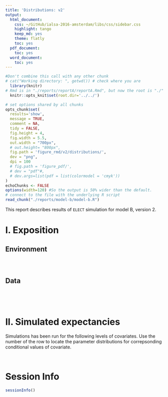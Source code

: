 ```yaml
---
title: 'Distributions: v2'
output:
  html_document:
    css: ~/GitHub/ialsa-2016-amsterdam/libs/css/sidebar.css
    highlight: tango
    keep_md: yes
    theme: flatly
    toc: yes
  pdf_document:
    toc: yes
  word_document:
    toc: yes
---
```


<!-- These two chunks should be added in the beginning of every .Rmd that you want to source an .R script -->
<!--  The 1st mandatory chunck  -->
<!--  Set the working directory to the repository's base directory -->
```r
#Don't combine this call with any other chunk 
# cat("Working directory: ", getwd()) # check where you are
  library(knitr)
# Rmd is in "./reports/reportA/reportA.Rmd", but now the root is "./"
  knitr::opts_knit$set(root.dir='../../') 
```

<!--  The 2nd mandatory chunck  -->
<!-- Set the report-wide options, and point to the external code file. -->
```r
# set options shared by all chunks
opts_chunk$set(
  results='show', 
  message = TRUE,
  comment = NA, 
  tidy = FALSE,
  fig.height = 4, 
  fig.width = 5.5, 
  out.width = "700px",
  # out.height= "800px",
  fig.path = 'figure_rmd/v2/distributions/',     
  dev = "png",
  dpi = 100
  # fig.path = 'figure_pdf/',     
  # dev = "pdf"#,
  # dev.args=list(pdf = list(colormodel = 'cmyk'))
)
echoChunks <- FALSE
options(width=120) #So the output is 50% wider than the default.
# connect to the file with the underlying R script  
read_chunk("./reports/model-b/model-b.R") 
```

This report describes results of `ELECT` simulation for model B, version 2. 

# I. Exposition

## Environment 
<!-- Load 'sourced' R files.  Suppress the output when loading packages. --> 
```r
```

<!-- Load the sources.  Suppress the output when loading sources. --> 
```r
```

<!-- Load any Global functions and variables declared in the R file.  Suppress the output. --> 
```r
```

## Data 

<!-- Load the datasets.   -->
```r
```

```r
```

```r
```

```r
```


# II. Simulated expectancies

Simulations has been run for the following levels of covariates. Use the number of the row to locate the parameter distributions for correpsonding conditional values of covariate. 

```r
```


```r
```


# Session Info
```r
sessionInfo()

```


